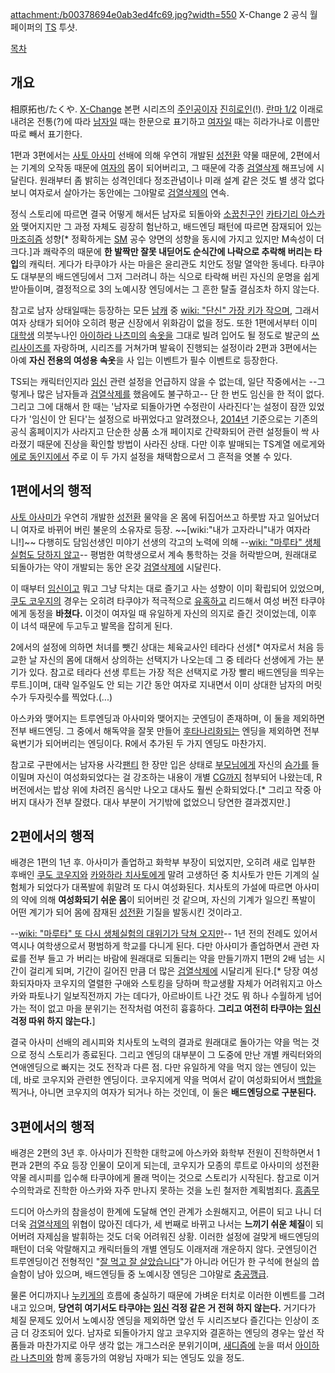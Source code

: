 attachment:/b00378694e0ab3ed4fc69.jpg?width=550
X-Change 2 공식 월페이퍼의 [[TS]] 투샷.

[[목차]]

== 개요 ==
相原拓也/たくや. [[X-Change]] 본편 시리즈의 [[주인공]]이자 [[진히로인]](!). [[란마 1/2]] 이래로 내려온 전통(?)에 따라 [[남자]]일 때는 한문으로 표기하고 [[여자]]일 때는 히라가나로 이름만 따로 빼서 표기한다.

1편과 3편에서는 [[사토 아사미]] 선배에 의해 우연히 개발된 [[성전환]] 약물 때문에, 2편에서는 기계의 오작동 때문에 [[여자]]의 몸이 되어버리고, 그 때문에 각종 [[검열삭제]] 해프닝에 시달린다. 원래부터 좀 밝히는 성격인데다 정조관념이나 미래 설계 같은 것도 별 생각 없다 보니 여자로서 살아가는 동안에는 그야말로 [[검열삭제]]의 연속.

정식 스토리에 따르면 결국 어떻게 해서든 남자로 되돌아와 [[소꿉친구]]인 [[카타기리 아스카]]와 맺어지지만 그 과정 자체도 굉장히 험난하고, 배드엔딩 패턴에 따르면 잠재되어 있는 [[마조히즘]] 성향[* 정확하게는 [[SM]] 공수 양면의 성향을 동시에 가지고 있지만 M속성이 더 크다.]과 쾌락주의 때문에 '''한 발짝만 잘못 내딛어도 순식간에 나락으로 추락해 버리는 타입'''의 캐릭터. 게다가 타쿠야가 사는 마을은 윤리관도 치안도 정말 열악한 동네다. 타쿠야도 대부분의 배드엔딩에서 그저 그러려니 하는 식으로 타락해 버린 자신의 운명을 쉽게 받아들이며, 결정적으로 3의 노예시장 엔딩에서는 그 흔한 탈출 결심조차 하지 않는다.

참고로 남자 상태일때는 등장하는 모든 [[남캐]] 중 [[wiki: "단신" 가장 키가 작으며]], 그래서 여자 상태가 되어야 오히려 평균 신장에서 위화감이 없을 정도. 또한 1편에서부터 이미 [[대학생]] 의붓누나인 [[아이하라 나츠미]]의 [[속옷]]을 그대로 빌려 입어도 될 정도로 발군의 [[쓰리사이즈]]를 자랑하며, 시리즈를 거쳐가며 발육이 진행되는 설정이라 2편과 3편에서는 아예 '''자신 전용의 여성용 속옷'''을 사 입는 이벤트가 필수 이벤트로 등장한다.

TS되는 캐릭터인지라 [[임신]] 관련 설정을 언급하지 않을 수 없는데, 일단 작중에서는 --그렇게나 많은 남자들과 [[검열삭제]]를 했음에도 불구하고-- 단 한 번도 임신을 한 적이 없다. 그리고 그에 대해서 한 때는 '남자로 되돌아가면 수정란이 사라진다'는 설정이 잠깐 있었다가 '임신이 안 된다'는 설정으로 바뀌었다고 알려졌으나, [[2014년]] 기준으로는 기존의 공식 홈페이지가 사라지고 단순한 상품 소개 페이지로 간략화되어 관련 설정들이 싹 사라졌기 때문에 진상을 확인할 방법이 사라진 상태. 다만 이후 발매되는 TS계열 에로게와 [[에로 동인지]]에서 주로 이 두 가지 설정을 채택함으로서 그 흔적을 엿볼 수 있다.


== 1편에서의 행적 ==
[[사토 아사미]]가 우연히 개발한 [[성전환]] 물약을 온 몸에 뒤집어쓰고 하룻밤 자고 일어났더니 여자로 바뀌어 버린 불운의 소유자로 등장. ~~[wiki:"내가 고자라니"내가 여자라니!]~~ 다행히도 담임선생인 미야기 선생의 각고의 노력에 의해 --[[wiki: "마루타" 생체실험도 당하지 않고]]-- 평범한 여학생으로서 계속 통학하는 것을 허락받으며, 원래대로 되돌아가는 약이 개발되는 동안 온갖 [[검열삭제]]에 시달린다.

이 때부터 [[임신]]이고 뭐고 그냥 닥치는 대로 즐기고 사는 성향이 이미 확립되어 있었으며, [[쿠도 코우지]]의 경우는 오히려 타쿠야가 적극적으로 [[유혹]]하고 리드해서 여성 버전 타쿠야에게 동정을 '''바쳤다.''' 이것이 여자일 때 유일하게 자신의 의지로 즐긴 것이었는데, 이후 이 녀석 때문에 두고두고 발목을 잡히게 된다.

2에서의 설정에 의하면 처녀를 뺏긴 상대는 체육교사인 테라다 선생[* 여자로서 처음 등교한 날 자신의 몸에 대해서 상의하는 선택지가 나오는데 그 중 테라다 선생에게 가는 분기가 있다. 참고로 테라다 선생 루트는 가장 적은 선택지로 가장 빨리 배드엔딩을 띄우는 루트.]이며, 대략 일주일도 안 되는 기간 동안 여자로 지내면서 이미 상대한 남자의 머릿수가 두자릿수를 찍었다.(...)

아스카와 맺어지는 트루엔딩과 아사미와 맺어지는 굿엔딩이 존재하며, 이 둘을 제외하면 전부 배드엔딩. 그 중에서 해독약을 잘못 만들어 [[후타나리]]화되는 엔딩을 제외하면 전부 육변기가 되어버리는 엔딩이다. R에서 추가된 두 가지 엔딩도 마찬가지.

참고로 구판에서는 남자용 사각[[팬티]] 한 장만 입은 상태로 [[부모님]]에게 자신의 [[슴가]]를 들이밀며 자신이 여성화되었다는 걸 강조하는 내용이 개별 [[CG]]까지 첨부되어 나왔는데, R버전에서는 밥상 위에 차려진 음식만 나오고 대사도 훨씬 순화되었다.[* 그리고 작중 아버지 대사가 전부 잘렸다. 대사 부분이 거기밖에 없었으니 당연한 결과겠지만.]


== 2편에서의 행적 ==
배경은 1편의 1년 후. 아사미가 졸업하고 화학부 부장이 되었지만, 오히려 새로 입부한 후배인 [[쿠도 코우지]]와 [[카와하라 치사토]]에게 말려 고생하던 중 치사토가 만든 기계의 실험체가 되었다가 대폭발에 휘말려 또 다시 여성화된다. 치사토의 가설에 따르면 아사미의 약에 의해 '''여성화되기 쉬운 몸'''이 되어버린 것 같으며, 자신의 기계가 일으킨 폭발이 어떤 계기가 되어 몸에 잠재된 [[성전환]] 기질을 발동시킨 것이라고.

--[[wiki: "마루타" 또 다시 생체실험의 대위기가 닥쳐 오지만]]-- 1년 전의 전례도 있어서 역시나 여학생으로서 평범하게 학교를 다니게 된다. 다만 아사미가 졸업하면서 관련 자료를 전부 들고 가 버리는 바람에 원래대로 되돌리는 약을 만들기까지 1편의 2배 넘는 시간이 걸리게 되며, 기간이 길어진 만큼 더 많은 [[검열삭제]]에 시달리게 된다.[* 당장 여성화되자마자 코우지의 열렬한 구애와 스토킹을 당하며 학교생활 자체가 어려워지고 아스카와 파토나기 일보직전까지 가는 데다가, 아르바이트 나간 것도 뭐 하나 수월하게 넘어가는 적이 없고 마을 분위기는 전작처럼 여전히 흉흉하다. '''그리고 여전히 타쿠야는 [[임신]] 걱정 따위 하지 않는다.''']

결국 아사미 선배의 레시피와 치사토의 노력의 결과로 원래대로 돌아가는 약을 먹는 것으로 정식 스토리가 종료된다. 그리고 엔딩의 대부분이 그 도중에 만난 개별 캐릭터와의 연애엔딩으로 빠지는 것도 전작과 다른 점. 다만 유일하게 약을 먹지 않는 엔딩이 있는데, 바로 코우지와 관련한 엔딩이다. 코우지에게 약을 먹여서 같이 여성화되어서 [[백합]]을 찍거나, 아니면 코우지의 여자가 되거나 하는 것인데, 이 둘은 '''배드엔딩으로 구분된다.'''


== 3편에서의 행적 ==
배경은 2편의 3년 후. 아사미가 진학한 대학교에 아스카와 화학부 전원이 진학하면서 1편과 2편의 주요 등장 인물이 모이게 되는데, 코우지가 모종의 루트로 아사미의 성전환 약물 레시피를 입수해 타쿠야에게 몰래 먹이는 것으로 스토리가 시작된다. 참고로 이거 수의학과로 진학한 아스카와 자주 만나지 못하는 것을 노린 철저한 계획범죄다. [[흠좀무]]

드디어 아스카의 참을성이 한계에 도달해 연인 관계가 소원해지고, 어른이 되고 나니 더더욱 [[검열삭제]]의 위협이 많아진 데다가, 세 번째로 바뀌고 나서는 '''느끼기 쉬운 체질'''이 되어버려 자제심을 발휘하는 것도 더욱 어려워진 상황. 이러한 설정에 걸맞게 배드엔딩의 패턴이 더욱 악랄해지고 캐릭터들의 개별 엔딩도 이래저래 개운하지 않다. 굿엔딩이건 트루엔딩이건 전형적인 "[[메데타시 메데타시|잘 먹고 잘 살았습니다]]"가 아니라 어딘가 한 구석에 현실의 씁슬함이 남아 있으며, 배드엔딩들 중 노예시장 엔딩은 그야말로 [[충공깽]]급.

물론 어디까지나 [[누키게]]의 흐름에 충실하기 때문에 가벼운 터치로 이러한 이벤트를 그려 내고 있으며, '''당연히 여기서도 타쿠야는 [[임신]] 걱정 같은 거 전혀 하지 않는다.''' 거기다가 체질 문제도 있어서 노예시장 엔딩을 제외하면 앞선 두 시리즈보다 즐긴다는 인상이 조금 더 강조되어 있다. 남자로 되돌아가지 않고 코우지와 결혼하는 엔딩의 경우는 앞선 작품들과 마찬가지로 아무 생각 없는 개그스러운 분위기이며, [[새디즘]]에 눈을 떠서 [[아이하라 나츠미]]와 함께 홍등가의 여왕님 자매가 되는 엔딩도 있을 정도.
